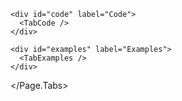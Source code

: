 

<Meta title="SUI/Components/Advanced/Dropdown" of={DropdownStories} />

<Unstyled>
  <Page.Tabs
    title="Dropdown"
    subtitle={`Dropdown provide a list of menus or options for users. 
				   They can represent values in forms or be used for actions like filtering or sorting content.`}
    status="ready"
  >
    <div id="usage" label="Usage">
      <TabUsage />
    </div>

    <div id="code" label="Code">
      <TabCode />
    </div>

    <div id="examples" label="Examples">
      <TabExamples />
    </div>
  </Page.Tabs>
</Unstyled>
